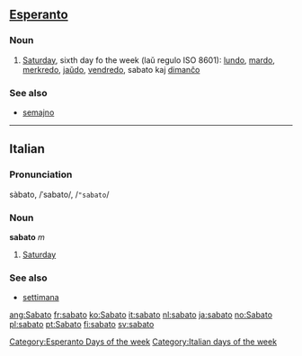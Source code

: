 ==[[Esperanto]]==
===Noun===

#[[Saturday]], sixth day fo the week (laŭ regulo ISO 8601): [[lundo]], [[mardo]], [[merkredo]], [[jaŭdo]], [[vendredo]], sabato kaj [[dimanĉo]]

[[Category:Esperanto Days of the week]]

===See also===
*[[semajno]]

----

==Italian==
===Pronunciation===
sàbato, /ˈsabato/, /<tt>"sabato</tt>/
===Noun===
'''sabato''' ''m''

# [[Saturday]]

===See also===
*[[settimana]]

[[Category:Italian days of the week]]

[[ang:Sabato]]
[[fr:sabato]]
[[ko:Sabato]]
[[it:sabato]]
[[nl:sabato]]
[[ja:sabato]]
[[no:Sabato]]
[[pl:sabato]]
[[pt:Sabato]]
[[fi:sabato]]
[[sv:sabato]]